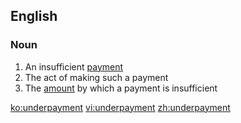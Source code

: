 ==English==

===Noun===
{{en-noun}}

# An insufficient [[payment]]
# The act of making such a payment
# The [[amount]] by which a payment is insufficient

[[ko:underpayment]]
[[vi:underpayment]]
[[zh:underpayment]]